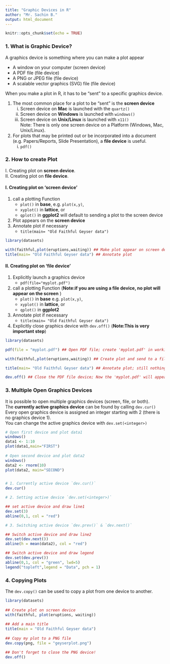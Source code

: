 ```yaml
---
title: "Graphic Devices in R"
author: "Mr. Sachin B."
output: html_document
---
```


```r
knitr::opts_chunk$set(echo = TRUE)
```

### 1. What is Graphic Device?
 
A graphics device is something where you can make a plot appear

- A window on your computer (screen device)
- A PDF file (file device)
- A PNG or JPEG file (file device)
- A scalable vector graphics (SVG) file (file device)

When you make a plot in R, it has to be "sent" to a specific graphics device.

1. The most common place for a plot to be "sent" is the **screen device**
    i) Screen device on **Mac** is launched with the `quartz()`
    ii) Screen device on **Windows** is launched with `windows()`
    iii) Screen device on **Unix/Linux** is launched with `x11()` <br>
    Note: There is only one screen device on a Platform (Windows, Mac, Unix/Linux).
2. For plots that may be printed out or be incorporated into a document (e.g. Papers/Reports, Slide Presentation), a **file device** is useful.
    i) `pdf()`

### 2. How to create Plot
I. Creating plot on **screen device**. <br>
II. Creating plot on **file device**.
  
#### I. Creating plot on 'screen device'
1. call a plotting Function 
    - `plot()` in **base**, e.g. `plot(x,y)`, 
    - `xyplot()` in **lattice**, or 
    - `qplot()` in **ggplot2** will default to sending a plot to the screen device
2. Plot appears on the **screen device**
3. Annotate plot if necessary
    - `title(main= "Old Faithful Geyser data")`

```r

library(datasets)

with(faithful,plot(eruptions,waiting)) ## Make plot appear on screen device
title(main= "Old Faithful Geyser data") ## Annotate plot

```

#### II. Creating plot on 'file device'
1. Explicitly launch a graphics device
    - `pdf(file="myplot.pdf")`
2. call a plotting Function (**Note:if you are using a file device, no plot will appear on the screen** )
    - `plot()` in **base** e.g. `plot(x,y)`, 
    - `xyplot()` in **lattice**, or 
    - `qplot()` in **ggplot2**
3. Annotate plot if necessary
    - `title(main= "Old Faithful Geyser data")`
4. Explicitly close graphics  device with `dev.off()` (**Note:This is very important step**)

```r

library(datasets)

pdf(file = "myplot.pdf") ## Open PDF file; create 'myplot.pdf' in working directory

with(faithful,plot(eruptions,waiting)) ## Create plot and send to a file (no plot appears on screen device)

title(main= "Old Faithful Geyser data") ## Annotate plot; still nothing on screen

dev.off() ## Close the PDF file device; Now the 'myplot.pdf' will appear on the screen.

```

### 3. Multiple Open Graphics Devices
It is possible to open multiple graphics devices (screen, file, or both).<br>
The **currently active graphics device** can be found by calling `dev.cur()` <br>
Every open graphics device is assigned an integer starting with 2 (there is no graphics device 1).<br>
You can change the active graphics device with `dev.set(<integer>)`

```r
# Open first device and plot data1
windows()
data1 <- 1:10
plot(data1,main="FIRST")
 
# Open second device and plot data2
windows()
data2 <- rnorm(10)
plot(data2, main="SECOND")


# 1. Currently active device `dev.cur()`
dev.cur()

# 2. Setting active device `dev.set(<integer>)`

## set active device and draw line1
dev.set(3)
abline(0,1, col = "red")

# 3. Switching active device `dev.prev()` & `dev.next()`

## Switch active device and draw line2
dev.set(dev.next())
abline(h = mean(data2), col = "red")

## Switch active device and draw legend
dev.set(dev.prev())
abline(0,1, col = "green", lwd=5)
legend("topleft",legend = "Data", pch = 1)

```

### 4. Copying Plots
The `dev.copy()` can be used to copy a plot from one device to another.

```r
library(datasets)
 
## Create plot on screen device
with(faithful, plot(eruptions, waiting))  
 
## Add a main title
title(main = "Old Faithful Geyser data")  
 
## Copy my plot to a PNG file
dev.copy(png, file = "geyserplot.png")  

## Don't forget to close the PNG device!
dev.off()  

```
